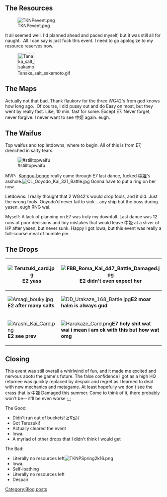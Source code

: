 == The Resources ==
[[File:TKNPevent.png]]

It all seemed well. I'd planned ahead and paced myself, but it was still all for naught.  All I can say is just fuck this event. I need to go apologize to my resource reserves now.

[[File:Tanaka_salt_sakamoto.gif|thumb|56px]]

== The Maps ==
Actually not that bad. Thank flaukorv for the three WG42's from god knows how long ago.  Of course, I did pussy out and do Easy on most, but they went by really fast. Like, 10 min. fast for some. Except E7. Never forget, never forgive. I never want to see 中姫 again. eugh. 

== The Waifus ==
Top waifus and top letdowns, where to begin. All of this is from E7, drenched in salty tears.

[[File:Kongou_thumbnail.png|thumb|#stilltopwaifu]]

MVP:  [[Kongou|Kongou-bongo]] really came through E7 last dance, fucked [[Central Princess - Damaged|中姫]]'s asshole.[[File:CL_Ooyodo_Kai_321_Battle.jpg|thumb]] Gonna have to put a ring on her now.   




Letdowns: I really thought that 2 WG42's would drop fools, and it did. Just the wrong fools. Ooyodo'd never fail to sink... any ship but the boss during yasen. eugh RNG wai.

Myself: A lack of planning on E7 was truly my downfall. Last dance was 12 runs of poor decisions and tiny mistakes that would leave <span style="font-weight:normal;">中姫 at a sliver of HP after yasen, but never sunk. Happy I got Iowa, but this event was really a full-course meal of humble pie.</span>

== The Drops ==

{| border="0" cellpadding="1" cellspacing="1" class="article-table" style="width: 500px;"
|-
! scope="col"|[[File:Teruzuki_card.jpg|thumb|left]]E2 yass
! scope="col"|[[File:FBB_Roma_Kai_447_Battle_Damaged.jpg|thumb]]E2 didn't even expect her
|-
|[[File:Amagi_bouky.jpg|thumb|left]]'''E2 after many salts'''
|[[File:DD_Urakaze_168_Battle.jpg|thumb]]'''E2 moar halm is always gud'''
|-
|[[File:Arashi_Kai_Card.png|thumb|left]]'''E2 see prev'''
|[[File:Harukaze_Card.png|thumb]]'''E7 holy shit wat wai i mean i am ok with this but how wat omg'''
|}

== Closing ==
This event was still overall a whirlwind of fun, and it made me excited and nervous abotu the game's future. The false confidence I got as a high HQ returnee was quickly replaced by despair and regret as I learned to deal with new mechanics and metagame. At least hopefully we don't see the crass that is <span style="font-weight:normal;">中姫 Damaged this summer. Come to think of it, there probably won't be-- it'll be even worse ;_;</span>

The Good:

*Didn't run out of buckets! ≧∇≦)/
*Got Teruzuki!
*Actually cleared the event
*Iowa.
*A myriad of other drops that I didn't think I would get
The Bad:
*Literally no resources left[[File:TKNPSpring2k16.png|thumb]]
*Iowa.
*Self-loathing
*Literally no resources left
*Despair
[[Category:Blog posts]]
